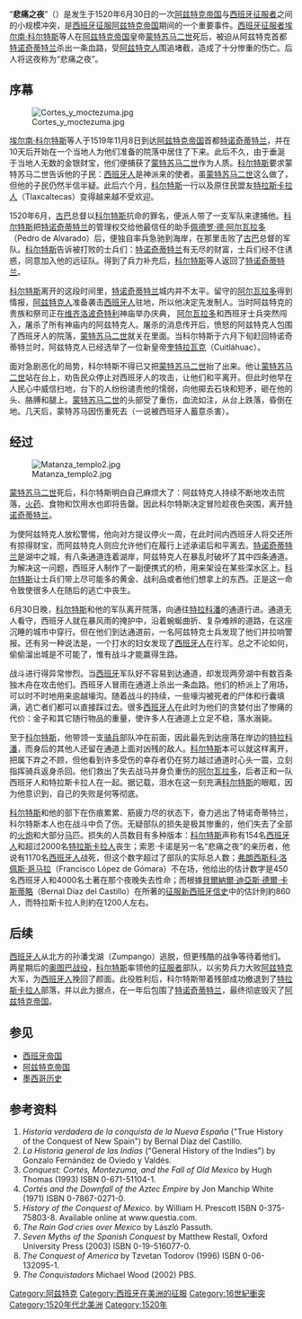 {{no footnotes|time=2013-07-25T18:08:34+00:00}}
{{Infobox Military Conflict
|conflict=悲痛之夜<br/><small>{{lang|es|La Noche Triste}}
|partof=[[西班牙征服阿兹特克帝国|西班牙征服阿兹特克帝国]] 
|image= [[file:The_sad_night.jpg|270px]]
|description_image=
|date=1520年6月30日-7月1日
|place=[[墨西哥|墨西哥]][[特斯科科湖|特斯科科湖]]沿岸
|result=[[阿兹特克帝国|阿兹特克]]取得决定性胜利
|combatant1= {{flagicon|Spain|1506}} [[西班牙帝国|西班牙帝国]]<br/>[[File:TlaxcalaGlyph.jpg|25px]] [[特拉斯卡拉王国|特拉斯卡拉王国]]
|combatant2=[[File:Aztec_Triple_Alliance.png|25px]] [[阿兹特克帝国|阿兹特克帝国]]
|commander1=[[埃尔南·科尔特斯|埃尔南·科尔特斯]]（负伤） <br>[[佩德罗·德·阿尔瓦拉多|佩德罗·德·阿尔瓦拉多]]（负伤）
|commander2=[[夸乌特莫克|夸乌特莫克]]
|strength1=各版本不一；约600-1000名[[西班牙人|西班牙人]]和20,000名原住民盟友
|strength2=50,000名士兵或更多
|casualties1= 400-800名西班牙人被杀、溺死、受伤或被俘；2,000-4,000名原住民盟友被杀或被俘
|casualties2= 2000人死亡；数千人日后死于以[[天花|天花]]为主的疾病
}}
{{Aztecbox}}

“'''悲痛之夜'''”（{{lang-es|La Noche Triste}}）是发生于1520年6月30日的一次[[阿兹特克帝国|阿兹特克帝国]]与[[西班牙征服者|西班牙征服者]]之间的小规模冲突，是[[西班牙征服阿兹特克帝国|西班牙征服阿兹特克帝国]]期间的一个重要事件。[[西班牙征服者|西班牙征服者]][[埃尔南·科尔特斯|埃尔南·科尔特斯]]等人在[[阿兹特克帝国|阿兹特克帝国]]皇帝[[蒙特苏马二世|蒙特苏马二世]]死后，被迫从阿兹特克首都[[特诺奇蒂特兰|特诺奇蒂特兰]]杀出一条血路，受[[阿兹特克人|阿兹特克人]]围追堵截，造成了十分惨重的伤亡。后人将这夜称为“悲痛之夜”。

== 序幕 ==
[[File:Cortes_y_moctezuma.jpg|thumbnail]]

[[埃尔南·科尔特斯|埃尔南·科尔特斯]]等人于1519年11月8日到达[[阿兹特克帝国|阿兹特克帝国]]首都[[特诺奇蒂特兰|特诺奇蒂特兰]]，并在10天后开始在一个当地人为他们准备的院落中居住了下来。此后不久，由于垂涎于当地人无数的金银财宝，他们便捕获了[[蒙特苏马二世|蒙特苏马二世]]作为人质。[[埃尔南·科尔特斯|科尔特斯]]要求蒙特苏马二世告诉他的子民：[[西班牙人|西班牙人]]是神派来的使者。虽[[蒙特苏马二世|蒙特苏马二世]]这么做了，但他的子民仍然半信半疑。此后六个月，[[埃尔南·科尔特斯|科尔特斯]]一行以及原住民盟友[[特拉斯卡拉#历史|特拉斯卡拉人]]（Tlaxcaltecas）变得越来越不受欢迎。

1520年6月，[[古巴|古巴]]总督以[[埃尔南·科尔特斯|科尔特斯]]抗命的罪名，便派人带了一支军队来逮捕他。[[埃尔南·科尔特斯|科尔特斯]]把[[特诺奇蒂特兰|特诺奇蒂特兰]]的管理权交给他最信任的助手[[佩德罗·德·阿尔瓦拉多|佩德罗·德·阿尔瓦拉多]]（Pedro de Alvarado）后，便独自率兵急驰到海岸，在那里击败了[[古巴|古巴]]总督的军队。[[埃尔南·科尔特斯|科尔特斯]]告诉被打败的士兵们：[[特诺奇蒂特兰|特诺奇蒂特兰]]有无尽的财富，士兵们经不住诱惑，同意加入他的远征队。得到了兵力补充后，[[埃尔南·科尔特斯|科尔特斯]]等人返回了[[特诺奇蒂特兰|特诺奇蒂特兰]]。

[[埃尔南·科尔特斯|科尔特斯]]离开的这段时间里，[[特诺奇蒂特兰|特诺奇蒂特兰]]城内并不太平。留守的[[佩德羅·德·阿爾瓦拉多|阿尔瓦拉多]]得到情报，[[阿兹特克人|阿兹特克人]]准备袭击[[西班牙人|西班牙人]]驻地，所以他决定先发制人。当时阿兹特克的贵族和祭司正在[[维齐洛波奇特利|维齐洛波奇特利]]神庙举办庆典， [[佩德羅·德·阿爾瓦拉多|阿尔瓦拉多]]和西班牙士兵突然闯入，屠杀了所有神庙内的阿兹特克人。屠杀的消息传开后，愤怒的阿兹特克人包围了西班牙人的院落，[[蒙特苏马二世|蒙特苏马二世]]就关在里面。当科尔特斯于六月下旬赶回特诺奇蒂特兰时，阿兹特克人已经选举了一位新皇帝[[奎特拉瓦克|奎特拉瓦克]]（Cuitláhuac）。

面对急剧恶化的局势，科尔特斯不得已又把[[蒙特苏马二世|蒙特苏马二世]]抬了出来。他让[[蒙特苏马二世|蒙特苏马二世]]站在台上，劝告民众停止对西班牙人的攻击，让他们和平离开。但此时他早在人民心中威信扫地，台下的人纷纷谴责他的懦弱，向他掷去石块和短矛，砸在他的头、胳膊和腿上。[[蒙特苏马二世|蒙特苏马二世]]的头部受了重伤，血流如注，从台上跌落，昏倒在地。几天后，蒙特苏马因伤重死去（一说被西班牙人蓄意杀害）。

== 经过 ==
[[File:Matanza_templo2.jpg|thumb]]

[[蒙特苏马二世|蒙特苏马二世]]死后，科尔特斯明白自己麻烦大了：阿兹特克人持续不断地攻击院落，[[火药|火药]]、食物和饮用水也即将告罄。因此科尔特斯决定冒险趁夜色突围，离开[[特诺奇蒂特兰|特诺奇蒂特兰]]。

为使阿兹特克人放松警惕，他向对方提议停火一周，在此时间内西班牙人将交还所有掠得财宝，而阿兹特克人则应允许他们在履行上述承诺后和平离去。[[特诺奇蒂特兰|特诺奇蒂特兰]]是湖中之城，有八条通道连着湖岸，阿兹特克人在暴乱时破坏了其中四条通道。为解决这一问题，西班牙人制作了一副便携式的桥，用来架设在某些深水区上。[[埃尔南·科尔特斯|科尔特斯]]让士兵们带上尽可能多的黄金、战利品或者他们想拿上的东西。正是这一命令致使很多人在随后的逃亡中丧生。

6月30日晚，[[埃尔南·科尔特斯|科尔特斯]]和他的军队离开院落，向通往[[特拉科潘|特拉科潘]]的通道行进。通道无人看守，西班牙人就在暴风雨的掩护中，沿着蜿蜒曲折、复杂难辨的道路，在这座沉睡的城市中穿行。但在他们到达通道前，一名阿兹特克士兵发现了他们并拉响警报。还有另一种说法是，一个打水的妇女发现了[[西班牙人|西班牙人]]在行军。总之不论如何，偷偷溜出城是不可能了，惟有战斗才能赢得生路。

战斗进行得异常惨烈。当[[西班牙帝国|西班牙]]军队好不容易到达通道，却发现两旁湖中有数百条独木舟在攻击他们。西班牙人冒雨在通道上杀出一条血路。他们的桥派上了用场，可以时不时地用来逾越壕沟。随着战斗的持续，一些壕沟被死者的尸体和行囊填满，逃亡者们都可以直接踩过去。很多[[西班牙人|西班牙人]]在此时为他们的贪婪付出了惨痛的代价：金子和其它随行物品的重量，使许多人在通道上立足不稳，落水溺毙。

至于[[埃尔南·科尔特斯|科尔特斯]]，他带领一支[[骑兵|骑兵]]部队冲在前面，因此最先到达座落在岸边的[[特拉科潘|特拉科潘]]，而身后的其他人还留在通道上面对凶残的敌人。[[埃尔南·科尔特斯|科尔特斯]]本可以就这样离开，把属下弃之不顾，但他看到许多受伤的幸存者仍在努力越过通道时心头一震，立刻指挥骑兵返身杀回。他们救出了失去战马并身负重伤的[[佩德罗·德·阿尔瓦拉多|阿尔瓦拉多]]，后者正和一队西班牙人和特拉斯卡拉人在一起。据记载，泪水在这一刻充满[[埃尔南·科尔特斯|科尔特斯]]的眼眶，因为他意识到，自己的失败是何等彻底。

[[埃尔南·科尔特斯|科尔特斯]]和他的部下在伤痕累累、筋疲力尽的状态下，奋力逃出了特诺奇蒂特兰，科尔特斯本人也在战斗中负了伤。无疑部队的损失是极其惨重的，他们失去了全部的[[火炮|火炮]]和大部分[[马|马]]匹。损失的人员数目有多种版本：[[埃尔南·科尔特斯|科尔特斯]]声称有154名[[西班牙人|西班牙人]]和超过2000名[[特拉斯卡拉#历史|特拉斯卡拉人]]丧生；索恩·卡诺是另一名“悲痛之夜”的亲历者，他说有1170名[[西班牙人|西班牙人]]战死，但这个数字超过了部队的实际总人数；[[弗朗西斯科·洛佩斯·哥马拉|弗朗西斯科·洛佩斯·哥马拉]]（Francisco López de Gómara）不在场，他给出的估计数字是450名西班牙人和4000名土著在那个夜晚失去性命；而根據[[貝爾納爾·迪亞斯·德爾·卡斯蒂略|貝爾納爾·迪亞斯·德爾·卡斯蒂略]]（Bernal Díaz del Castillo）在所著的[[征服新西班牙信史|征服新西班牙信史]]中的估計則約860人，而特拉斯卡拉人則約在1200人左右。

== 后续 ==

[[西班牙人|西班牙人]]从北方的孙潘戈湖（Zumpango）逃脱，但更残酷的战争等待着他们。两星期后的[[奥图巴战役|奥图巴战役]]，[[埃尔南·科尔特斯|科尔特斯]]率领他的[[征服者|征服者]]部队，以劣势兵力大败[[阿兹特克帝国|阿兹特克]]大军，为[[西班牙人|西班牙人]]挽回了颜面。此役胜利后，科尔特斯带着残部成功撤退到了[[特拉斯卡拉#历史|特拉斯卡拉人]]部落，并以此为据点，在一年后包围了[[特诺奇蒂特兰|特诺奇蒂特兰]]，最终彻底毁灭了[[阿兹特克帝国|阿兹特克帝国]]。 

== 参见 ==
*[[西班牙帝国|西班牙帝国]]
*[[阿兹特克帝国|阿兹特克帝国]]
*[[墨西哥历史|墨西哥历史]]

== 参考资料 ==

# ''Historia verdadera de la conquista de la Nueva España'' ("True History of the Conquest of New Spain") by Bernal Díaz del Castillo.
# ''La Historia general de las Indias'' ("General History of the Indies") by Gonzalo Fernández de Oviedo y Valdés.
# ''Conquest: Cortés, Montezuma, and the Fall of Old Mexico'' by Hugh Thomas (1993) ISBN 0-671-51104-1.
# ''Cortés and the Downfall of the Aztec Empire'' by Jon Manchip White (1971) ISBN 0-7867-0271-0.
# ''History of the Conquest of Mexico. '' by William H. Prescott ISBN 0-375-75803-8.  Available online at www.questia.com.
# ''The Rain God cries over Mexico'' by László Passuth.
# ''Seven Myths of the Spanish Conquest'' by Matthew Restall, Oxford University Press (2003) ISBN 0-19-516077-0.
# ''The Conquest of America'' by Tzvetan Todorov (1996) ISBN 0-06-132095-1.
# ''The Conquistadors'' Michael Wood (2002) PBS.

{{西班牙帝国}}
[[Category:阿兹特克|Category:阿兹特克]]
[[Category:西班牙在美洲的征服|Category:西班牙在美洲的征服]]
[[Category:16世紀衝突|Category:16世紀衝突]]
[[Category:1520年代北美洲|Category:1520年代北美洲]]
[[Category:1520年|Category:1520年]]